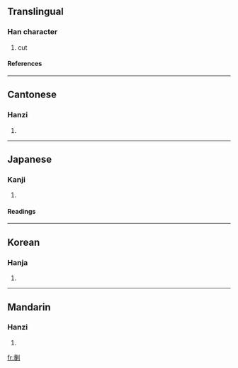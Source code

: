 ==Translingual==
===Han character===
{{Han char|rn=18|rad=刀|as=11|sn=13|four=5230<sub>0</sub>|canj=十戈中弓 (JILN)}}
# cut
====References====
{{Han ref|kx=0143.190|dkj=02148|dj=0324.060|hdz=10353.020|uh=5278|ud=21112|bh=DCC7|bd=56519}}
----
==Cantonese==
===Hanzi===
{{yue-hanzi|jyut=|y=jyun1}}
# {{defn|Cantonese}}
----
==Japanese==
===Kanji===
{{ja-kanji|grade=|rs=刀11}}
# {{defn|Japanese}} 
====Readings====
{{ja-readings|on=[[たん]] (tan), [[だん]] (dan), [[せん]] (sen)|kun=[[きる]] (kiru), [[さく]] (saku), [[たつ]] (tatsu), [[ほしいまま]] (hoshiimama)}}
----
==Korean==
===Hanja===
{{ko-hanja|hangeul=[[단]], [[전]]|rv=dan, jeon|mr=tan, chŏn}}
# {{defn|Korean}}
----
==Mandarin==
===Hanzi===
{{cmn-hanzi|pin=[[tuán]] ([[tuan2]])|wg=t'uan<sup>2</sup>}}
# {{defn|Mandarin}}

[[fr:剸]]